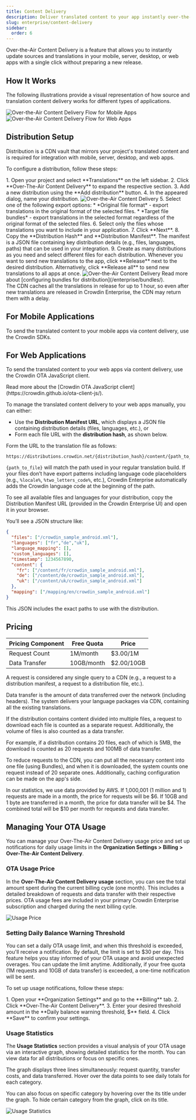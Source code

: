 ```yaml
---
title: Content Delivery
description: Deliver translated content to your app instantly over-the-air
slug: enterprise/content-delivery
sidebar:
  order: 6
---
```



Over-the-Air Content Delivery is a feature that allows you to instantly update sources and translations in your mobile, server, desktop, or web apps with a single click without preparing a new release.

## How It Works

The following illustrations provide a visual representation of how source and translation content delivery works for different types of applications.

<Tabs>
  <TabItem label="Mobile, Server and Desktop Apps">
    <Image src={mobileFlow} alt="Over-the-Air Content Delivery Flow for Mobile Apps" />
  </TabItem>
  <TabItem label="Web Apps">
    <Image src={webFlow} alt="Over-the-Air Content Delivery Flow for Web Apps" />
  </TabItem>
</Tabs>

## Distribution Setup

Distribution is a CDN vault that mirrors your project's translated content and is required for integration with mobile, server, desktop, and web apps.

To configure a distribution, follow these steps:

<Steps>
  1. Open your project and select **Translations** on the left sidebar.
  2. Click **Over-The-Air Content Delivery** to expand the respective section.
  3. Add a new distribution using the <Icon name="mdi:plus" class="inline-icon" /> **Add distribution** button.
  4. In the appeared dialog, name your distribution. <Image src={addDistribution} alt="Over-the-Air Content Delivery" class="width-lg" />
  5. Select one of the following export options:
     * *Original file format* - export translations in the original format of the selected files.
     * *Target file bundles* - export translations in the selected format regardless of the original format of the selected files.
  6. Select only the files whose translations you want to include in your application.
  7. Click **Next**.
  8. Copy <Icon name="material-symbols:file-copy" class="inline-icon" /> the **Distribution Hash** and **Distribution Manifest**. The manifest is a JSON file containing key distribution details (e.g., files, languages, paths) that can be used in your integration.
  9. Create as many distributions as you need and select different files for each distribution. Whenever you want to send new translations to the app, click **Release** next to the desired distribution. Alternatively, click **Release all** to send new translations to all apps at once. <Image src={releaseDistribution} alt="Over-the-Air Content Delivery" />
</Steps>

<ReadMore>
  Read more about [configuring bundles for distribution](/enterprise/bundles/).
</ReadMore>

<Aside>
  The CDN caches all the translations in release for up to 1 hour, so even after new translations are released in Crowdin Enterprise, the CDN may return them with a delay.
</Aside>

## For Mobile Applications

To send the translated content to your mobile apps via content delivery, use the Crowdin SDKs.

<CardGrid>
  <LinkCard
    title="iOS SDK"
    href="https://crowdin.github.io/mobile-sdk-ios/"
    target="_blank"
  />
  <LinkCard
    title="Android SDK"
    href="https://crowdin.github.io/mobile-sdk-android/"
    target="_blank"
  />
  <LinkCard
    title="Flutter SDK"
    href="https://store.crowdin.com/flutter"
    target="_blank"
  />
  <LinkCard
    title="React Native SDK"
    href="https://store.crowdin.com/react-native-sdk"
    target="_blank"
  />
</CardGrid>

## For Web Applications

To send the translated content to your web apps via content delivery, use the Crowdin OTA JavaScript client.

<ReadMore>
  Read more about the [Crowdin OTA JavaScript client](https://crowdin.github.io/ota-client-js/).
</ReadMore>

To manage the translated content delivery to your web apps manually, you can either:

* Use the **Distribution Manifest URL**, which displays a JSON file containing distribution details (files, languages, etc.), or
* Form each file URL with the **distribution hash**, as shown below.

Form the URL to the translation file as follows:

```shell
https://distributions.crowdin.net/{distribution_hash}/content/{path_to_file}
```

`{path_to_file}` will match the path used in your regular translation build. If your files don’t have export patterns including language code placeholders (e.g., `%locale%`, `%two_letters_code%`, etc.), Crowdin Enterprise automatically adds the Crowdin language code at the beginning of the path.

To see all available files and languages for your distribution, copy the Distribution Manifest URL (provided in the Crowdin Enterprise UI) and open it in your browser.

You’ll see a JSON structure like:

```json
{
  "files": ["/crowdin_sample_android.xml"],
  "languages": ["fr","de","uk"],
  "language_mapping": [],
  "custom_languages": [],
  "timestamp": 1234567890,
  "content": {
    "fr": ["/content/fr/crowdin_sample_android.xml"],
    "de": ["/content/de/crowdin_sample_android.xml"],
    "uk": ["/content/uk/crowdin_sample_android.xml"]
  },
  "mapping": ["/mapping/en/crowdin_sample_android.xml"]
}
```

This JSON includes the exact paths to use with the distribution.

## Pricing

| **Pricing Component** | **Free Quota** | **Price**     |
|-----------------------|----------------|---------------|
| Request Count         | 1M/month       | $3.00/1M      |
| Data Transfer         | 10GB/month     | $2.00/10GB    |

A request is considered any single query to a CDN (e.g., a request to a distribution manifest, a request to a distribution file, etc.).

Data transfer is the amount of data transferred over the network (including headers). The system delivers your language packages via CDN, containing all the existing translations.

If the distribution contains content divided into multiple files, a request to download each file is counted as a separate request. Additionally, the volume of files is also counted as a data transfer.

For example, if a distribution contains 20 files, each of which is 5MB, the download is counted as 20 requests and 100MB of data transfer.

To reduce requests to the CDN, you can put all the necessary content into one file (using Bundles), and when it is downloaded, the system counts one request instead of 20 separate ones. Additionally, caching configuration can be made on the app's side.

In our statistics, we use data provided by AWS. If 1,000,001 (1 million and 1) requests are made in a month, the price for requests will be $6. If 10GB and 1 byte are transferred in a month, the price for data transfer will be $4. The combined total will be $10 per month for requests and data transfer.

## Managing Your OTA Usage

You can manage your Over-The-Air Content Delivery usage price and set up notifications for daily usage limits in the **Organization Settings > Billing > Over-The-Air Content Delivery**.

### OTA Usage Price

In the **Over-The-Air Content Delivery usage** section, you can see the total amount spent during the current billing cycle (one month). This includes a detailed breakdown of requests and data transfer with their respective prices. OTA usage fees are included in your primary Crowdin Enterprise subscription and charged during the next billing cycle.

<Image src={usagePrice} alt="Usage Price" />

### Setting Daily Balance Warning Threshold

You can set a daily OTA usage limit, and when this threshold is exceeded, you'll receive a notification. By default, the limit is set to $30 per day. This feature helps you stay informed of your OTA usage and avoid unexpected overages. You can update the limit anytime. Additionally, if your free quota (1M requests and 10GB of data transfer) is exceeded, a one-time notification will be sent.

To set up usage notifications, follow these steps:

<Steps>
  1. Open your **Organization Settings** and go to the **Billing** tab.
  2. Click **Over-The-Air Content Delivery**.
  3. Enter your desired threshold amount in the **Daily balance warning threshold, $** field.
  4. Click **Save** to confirm your settings.
</Steps>

### Usage Statistics

The **Usage Statistics** section provides a visual analysis of your OTA usage via an interactive graph, showing detailed statistics for the month. You can view data for all distributions or focus on specific ones.

The graph displays three lines simultaneously: request quantity, transfer costs, and data transferred. Hover over the data points to see daily totals for each category.

You can also focus on specific category by hovering over the its title under the graph. To hide certain category from the graph, click on its title.

<Image src={usageStats} alt="Usage Statistics" />
